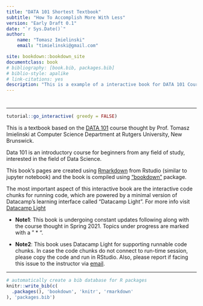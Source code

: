 ```yaml
--- 
title: "DATA 101 Shortest Textbook"
subtitle: "How To Accomplish More With Less"
version: "Early Draft 0.1"
date: "`r Sys.Date()`"
author: 
    name: "Tomasz Imielinski"
    email: "timielinski@gmail.com"

site: bookdown::bookdown_site
documentclass: book
# bibliography: [book.bib, packages.bib]
# biblio-style: apalike
# link-citations: yes
description: "This is a example of a interactive book for DATA 101 Course thought by Prof. Tomasz Imielinski (http://data101.cs.rutgers.edu/) Find the demo site at (https://dev7796.github.io/Data101/) Published using Bookdown for R."
---
```




# {-}

---

<!-- <script src=https://cdn.datacamp.com/datacamp-light-latest.min.js></script> -->
<script src="files/js/dcl.js"></script>


```r
tutorial::go_interactive( greedy = FALSE)

```

<!-- <span style="color: red;background-color: lightgrey;font-size: 25px;">NOTE: THE DATACAMP SERVER ARE CURRENTLY DOWN. PLEASE COPY PASTE THE CODE IN RSTUDIO TO RUN OFFLINE. WE'LL TRY TO GET THE SITE WORKING AGAIN SHORTLY.</span> -->
<!-- <!-- **$\color{red}{\text{{NOTE: THE DATACAMP SERVER ARE CURRENTLY DOWN. PLEASE COPY PASTE THE CODE IN RSTUDIO TO RUN OFFLINE. WE'LL TRY TO GET THE SITE WORKING AGAIN SHORTLY.}}}$** -->


This is a textbook based on the [DATA 101](http://data101.cs.rutgers.edu/) course thought by Prof. Tomasz Imielinski at Computer Science Department at Rutgers University, New Brunswick.

Data 101 is an introductory course for beginners from any field of study, interested in the field of Data Science. 

<!-- _Acknowledgment_: We thank the significant contributions of **[Deep Lokhande](deeplokhande.github.io)** towards building this book. -->

This book's pages are created using [Rmarkdown](https://rmarkdown.rstudio.com/) from Rstudio (similar to jupyter notebook) and the book is compiled using ["bookdown"](https://cran.r-project.org/web/packages/bookdown/index.html) package.

The most important aspect of this interactive book are the interactive code chunks for running code, which are powered by a minimal version of Datacamp's learning interface called "Datacamp Light". For more info visit [Datacamp Light](https://github.com/datacamp/datacamp-light)

- **Note1**: This book is undergoing constant updates following along with the course thought in Spring 2021. Topics under progress are marked with a " * ".

- **Note2**: This book uses Datacamp Light for supporting runnable code chunks. In case the code chunks do not connect to run-time session, please copy the code and run in RStudio. Also, please report if facing this issue to the instructor via [email](mailto:timielinski@gmail.com).

---





<!-- **FIRST FEW PAGES CAN BE SKIPPED. JUMP TO RECITAION 3 FOR DEMO** -->

<!-- This is a _sample_ book written in **Markdown**. You can use anything that Pandoc's Markdown supports, e.g., a math equation $a^2 + b^2 = c^2$. -->

<!-- The **bookdown** package can be installed from CRAN or Github: -->

<!-- ```{r eval=FALSE} -->
<!-- install.packages("bookdown") -->
<!-- # or the development version -->
<!-- # devtools::install_github("rstudio/bookdown") -->
<!-- ``` -->

<!-- Remember each Rmd file contains one and only one chapter, and a chapter is defined by the first-level heading `#`. -->

<!-- To compile this example to PDF, you need XeLaTeX. You are recommended to install TinyTeX (which includes XeLaTeX): <https://yihui.org/tinytex/>. -->

```r
# automatically create a bib database for R packages
knitr::write_bib(c(
  .packages(), 'bookdown', 'knitr', 'rmarkdown'
), 'packages.bib')
```
